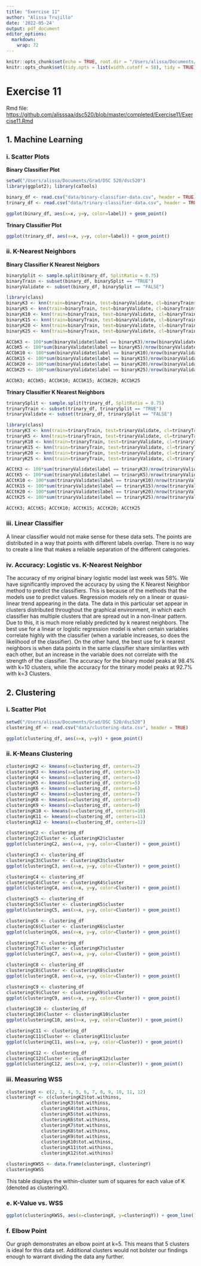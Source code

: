 ```yaml
---
title: "Exercise 11"
author: "Alissa Trujillo"
date: '2022-05-24'
output: pdf_document
editor_options: 
  markdown: 
    wrap: 72
---
```


```r
knitr::opts_chunk$set(echo = TRUE, root.dir = "/Users/alissa/Documents/Grad/DSC 520/dsc520")
knitr::opts_chunk$set(tidy.opts = list(width.cutoff = 58), tidy = TRUE)
```

# Exercise 11

Rmd file:
<https://github.com/alisssaa/dsc520/blob/master/completed/Exercise11/Exercise11.Rmd>

## 1. Machine Learning

### i. Scatter Plots

**Binary Classifier Plot**

```r
setwd("/Users/alissa/Documents/Grad/DSC 520/dsc520")
library(ggplot2); library(caTools)

binary_df <- read.csv("data/binary-classifier-data.csv", header = TRUE)
trinary_df <- read.csv("data/trinary-classifier-data.csv", header = TRUE)

ggplot(binary_df, aes(x=x, y=y, color=label)) + geom_point()
```

**Trinary Classifier Plot**

```r
ggplot(trinary_df, aes(x=x, y=y, color=label)) + geom_point()
```

### ii. K-Nearest Neighbors

**Binary Classifier K Nearest Neigbors**
```r
binarySplit <- sample.split(binary_df, SplitRatio = 0.75)
binaryTrain <- subset(binary_df, binarySplit == "TRUE")
binaryValidate <- subset(binary_df, binarySplit == "FALSE")

library(class)
binaryK3 <- knn(train=binaryTrain, test=binaryValidate, cl=binaryTrain$label, k=3)
binaryK5 <- knn(train=binaryTrain, test=binaryValidate, cl=binaryTrain$label, k=5)
binaryK10 <- knn(train=binaryTrain, test=binaryValidate, cl=binaryTrain$label, k=10)
binaryK15 <- knn(train=binaryTrain, test=binaryValidate, cl=binaryTrain$label, k=15)
binaryK20 <- knn(train=binaryTrain, test=binaryValidate, cl=binaryTrain$label, k=20)
binaryK25 <- knn(train=binaryTrain, test=binaryValidate, cl=binaryTrain$label, k=25)

ACCbK3 <- 100*sum(binaryValidate$label == binaryK3)/nrow(binaryValidate)
ACCbK5 <- 100*sum(binaryValidate$label == binaryK5)/nrow(binaryValidate)
ACCbK10 <- 100*sum(binaryValidate$label == binaryK10)/nrow(binaryValidate)
ACCbK15 <- 100*sum(binaryValidate$label == binaryK15)/nrow(binaryValidate)
ACCbK20 <- 100*sum(binaryValidate$label == binaryK20)/nrow(binaryValidate)
ACCbK25 <- 100*sum(binaryValidate$label == binaryK25)/nrow(binaryValidate)

ACCbK3; ACCbK5; ACCbK10; ACCbK15; ACCbK20; ACCbK25
```

**Trinary Classifier K Nearest Neighbors**

```r
trinarySplit <- sample.split(trinary_df, SplitRatio = 0.75)
trinaryTrain <- subset(trinary_df, trinarySplit == "TRUE")
trinaryValidate <- subset(trinary_df, trinarySplit == "FALSE")

library(class)
trinaryK3 <- knn(train=trinaryTrain, test=trinaryValidate, cl=trinaryTrain$label, k=3)
trinaryK5 <- knn(train=trinaryTrain, test=trinaryValidate, cl=trinaryTrain$label, k=5)
trinaryK10 <- knn(train=trinaryTrain, test=trinaryValidate, cl=trinaryTrain$label, k=10)
trinaryK15 <- knn(train=trinaryTrain, test=trinaryValidate, cl=trinaryTrain$label, k=15)
trinaryK20 <- knn(train=trinaryTrain, test=trinaryValidate, cl=trinaryTrain$label, k=20)
trinaryK25 <- knn(train=trinaryTrain, test=trinaryValidate, cl=trinaryTrain$label, k=25)

ACCtK3 <- 100*sum(trinaryValidate$label == trinaryK3)/nrow(trinaryValidate)
ACCtK5 <- 100*sum(trinaryValidate$label == trinaryK5)/nrow(trinaryValidate)
ACCtK10 <- 100*sum(trinaryValidate$label == trinaryK10)/nrow(trinaryValidate)
ACCtK15 <- 100*sum(trinaryValidate$label == trinaryK15)/nrow(trinaryValidate)
ACCtK20 <- 100*sum(trinaryValidate$label == trinaryK20)/nrow(trinaryValidate)
ACCtK25 <- 100*sum(trinaryValidate$label == trinaryK25)/nrow(trinaryValidate)

ACCtK3; ACCtK5; ACCtK10; ACCtK15; ACCtK20; ACCtK25
```

### iii. Linear Classifier

A linear classifier would not make sense for these data sets. The points are distributed in a way that points with different labels overlap. There is no way to create a line that makes a reliable separation of the different categories.

### iv. Accuracy: Logistic vs. K-Nearest Neighbor

The accuracy of my original binary logistic model last week was 58%. We have significantly improved the accuracy by using the K Nearest Neighbor method to predict the classifiers. This is because of the methods that the models use to predict values. Regression models rely on a linear or quasi-linear trend appearing in the data. The data in this particular set appear in clusters distributed throughout the graphical environment, in which each classifier has multiple clusters that are spread out in a non-linear pattern. Due to this, it is much more reliably predicted by k nearest neighbors. The best use for a linear or logistic regression model is when certain variables correlate highly with the classifier (when a variable increases, so does the likelihood of the classifier). On the other hand, the best use for k nearest neighbors is when data points in the same classifier share similarities with each other, but an increase in the variable does not correlate with the strength of the classifier. The accuracy for the binary model peaks at 98.4% with k=10 clusters, while the accuracy for the trinary model peaks at 92.7% with k=3 Clusters.

## 2. Clustering

### i. Scatter Plot
```r
setwd("/Users/alissa/Documents/Grad/DSC 520/dsc520")
clustering_df <- read.csv("data/clustering-data.csv", header = TRUE)

ggplot(clustering_df, aes(x=x, y=y)) + geom_point()
```

### ii. K-Means Clustering

```r
clusteringK2 <- kmeans(x=clustering_df, centers=2)
clusteringK3 <- kmeans(x=clustering_df, centers=3)
clusteringK4 <- kmeans(x=clustering_df, centers=4)
clusteringK5 <- kmeans(x=clustering_df, centers=5)
clusteringK6 <- kmeans(x=clustering_df, centers=6)
clusteringK7 <- kmeans(x=clustering_df, centers=7)
clusteringK8 <- kmeans(x=clustering_df, centers=8)
clusteringK9 <- kmeans(x=clustering_df, centers=9)
clusteringK10 <- kmeans(x=clustering_df, centers=10)
clusteringK11 <- kmeans(x=clustering_df, centers=11)
clusteringK12 <- kmeans(x=clustering_df, centers=12)

clusteringC2 <- clustering_df
clusteringC2$Cluster <- clusteringK2$cluster
ggplot(clusteringC2, aes(x=x, y=y, color=Cluster)) + geom_point()

clusteringC3 <- clustering_df
clusteringC3$Cluster <- clusteringK3$cluster
ggplot(clusteringC3, aes(x=x, y=y, color=Cluster)) + geom_point()

clusteringC4 <- clustering_df
clusteringC4$Cluster <- clusteringK4$cluster
ggplot(clusteringC4, aes(x=x, y=y, color=Cluster)) + geom_point()

clusteringC5 <- clustering_df
clusteringC5$Cluster <- clusteringK5$cluster
ggplot(clusteringC5, aes(x=x, y=y, color=Cluster)) + geom_point()

clusteringC6 <- clustering_df
clusteringC6$Cluster <- clusteringK6$cluster
ggplot(clusteringC6, aes(x=x, y=y, color=Cluster)) + geom_point()

clusteringC7 <- clustering_df
clusteringC7$Cluster <- clusteringK7$cluster
ggplot(clusteringC7, aes(x=x, y=y, color=Cluster)) + geom_point()

clusteringC8 <- clustering_df
clusteringC8$Cluster <- clusteringK8$cluster
ggplot(clusteringC8, aes(x=x, y=y, color=Cluster)) + geom_point()

clusteringC9 <- clustering_df
clusteringC9$Cluster <- clusteringK9$cluster
ggplot(clusteringC9, aes(x=x, y=y, color=Cluster)) + geom_point()

clusteringC10 <- clustering_df
clusteringC10$Cluster <- clusteringK10$cluster
ggplot(clusteringC10, aes(x=x, y=y, color=Cluster)) + geom_point()

clusteringC11 <- clustering_df
clusteringC11$Cluster <- clusteringK11$cluster
ggplot(clusteringC11, aes(x=x, y=y, color=Cluster)) + geom_point()

clusteringC12 <- clustering_df
clusteringC12$Cluster <- clusteringK12$cluster
ggplot(clusteringC12, aes(x=x, y=y, color=Cluster)) + geom_point()
```

### iii. Measuring WSS

```r
clusteringX <- c(2, 3, 4, 5, 6, 7, 8, 9, 10, 11, 12)
clusteringY <- c(clusteringK2$tot.withinss,
             clusteringK3$tot.withinss,
             clusteringK4$tot.withinss,
             clusteringK5$tot.withinss,
             clusteringK6$tot.withinss,
             clusteringK7$tot.withinss,
             clusteringK8$tot.withinss,
             clusteringK9$tot.withinss,
             clusteringK10$tot.withinss,
             clusteringK11$tot.withinss,
             clusteringK12$tot.withinss)

clusteringKWSS <- data.frame(clusteringX, clusteringY)
clusteringKWSS
```
This table displays the within-cluster sum of squares for each value of K (denoted as clusteringX).

### e. K-Value vs. WSS

```r
ggplot(clusteringKWSS, aes(x=clusteringX, y=clusteringY)) + geom_line() + xlab("Number of Clusters (k)") + ylab("Total WSS")
```

### f. Elbow Point

Our graph demonstrates an elbow point at k=5. This means that 5 clusters is ideal for this data set. Additional clusters would not bolster our findings enough to warrant dividing the data any further.
